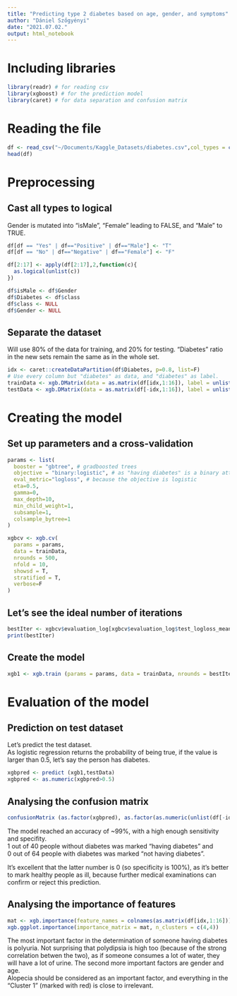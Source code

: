 ```yaml
---
title: "Predicting type 2 diabetes based on age, gender, and symptoms"
author: "Dániel Szőgyényi"
date: "2021.07.02."
output: html_notebook
---
```


# Including libraries

```r
library(readr) # for reading csv
library(xgboost) # for the prediction model
library(caret) # for data separation and confusion matrix
```

# Reading the file

```r
df <- read_csv("~/Documents/Kaggle_Datasets/diabetes.csv",col_types = cols())
head(df)
```

# Preprocessing

## Cast all types to logical

Gender is mutated into "isMale", "Female" leading to FALSE, and "Male" to TRUE.

```r
df[df == "Yes" | df=="Positive" | df=="Male"] <- "T"
df[df == "No" | df=="Negative" | df=="Female"] <- "F"

df[2:17] <- apply(df[2:17],2,function(c){
  as.logical(unlist(c))
})

df$isMale <- df$Gender
df$Diabetes <- df$class
df$class <- NULL
df$Gender <- NULL
```

## Separate the dataset

Will use 80% of the data for training, and 20% for testing. "Diabetes" ratio in the new sets remain the same as in the whole set.

```r
idx <- caret::createDataPartition(df$Diabetes, p=0.8, list=F)
# Use every column but "diabetes" as data, and "diabetes" as label.
trainData <- xgb.DMatrix(data = as.matrix(df[idx,1:16]), label = unlist(df[idx,17]))
testData <- xgb.DMatrix(data = as.matrix(df[-idx,1:16]), label = unlist(df[-idx,17]))
```

# Creating the model

## Set up parameters and a cross-validation

```r
params <- list(
  booster = "gbtree", # gradboosted trees
  objective = "binary:logistic", # as "having diabetes" is a binary attribute, use logistic
  eval_metric="logloss", # because the objective is logistic
  eta=0.5,
  gamma=0,
  max_depth=10,
  min_child_weight=1,
  subsample=1,
  colsample_bytree=1
)

xgbcv <- xgb.cv(
  params = params,
  data = trainData,
  nrounds = 500,
  nfold = 10,
  showsd = T,
  stratified = T,
  verbose=F
)
```

## Let's see the ideal number of iterations

```r
bestIter <- xgbcv$evaluation_log[xgbcv$evaluation_log$test_logloss_mean == min(xgbcv$evaluation_log$test_logloss_mean)]
print(bestIter)
```

## Create the model

```r
xgb1 <- xgb.train (params = params, data = trainData, nrounds = bestIter$iter, watchlist = list(val=testData,train=trainData), print_every_n = 10)
```

# Evaluation of the model

## Prediction on test dataset

Let's predict the test dataset.  
As logistic regression returns the probability of being true, if the value is larger than 0.5, let's say the person has diabetes.

```r
xgbpred <- predict (xgb1,testData)
xgbpred <- as.numeric(xgbpred>0.5)
```

## Analysing the confusion matrix

```r
confusionMatrix (as.factor(xgbpred), as.factor(as.numeric(unlist(df[-idx,17]))))
```
The model reached an accuracy of ~99%, with a high enough sensitivity and specifity.  
1 out of 40 people without diabetes was marked "having diabetes" and  
0 out of 64 people with diabetes was marked "not having diabetes".  

It's excellent that the latter number is 0 (so specificity is 100%), as it's better to mark healthy people as ill, because further medical examinations can confirm or reject this prediction.

## Analysing the importance of features

```r
mat <- xgb.importance(feature_names = colnames(as.matrix(df[idx,1:16])), model = xgb1)
xgb.ggplot.importance(importance_matrix = mat, n_clusters = c(4,4))
```

The most important factor in the determination of someone having diabetes is polyuria. Not surprising that polydipsia is high too (because of the strong correlation betwen the two), as if someone consumes a lot of water, they will have a lot of urine.
The second more important factors are gender and age.  
Alopecia should be considered as an important factor, and everything in the "Cluster 1" (marked with red) is close to irrelevant.